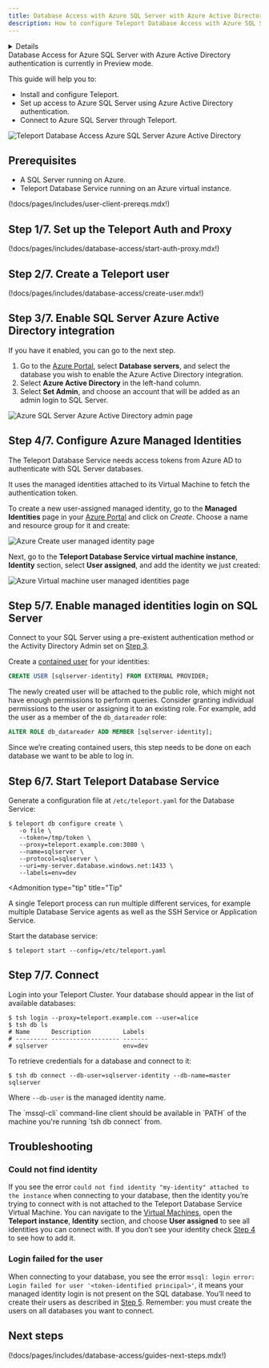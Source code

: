 ```yaml
---
title: Database Access with Azure SQL Server with Azure Active Directory authentication (Preview)
description: How to configure Teleport Database Access with Azure SQL Server with Azure Active Directory authentication.
---
```


<Details
  title="Version warning"
  opened={true}
  scope={["oss", "enterprise"]}
  scopeOnly={true}
  min="11.0"
>
  Database Access for Azure SQL Server with Azure Active Directory authentication
  is available starting from Teleport `11.0`.
</Details>

<Admonition type="warning" title="Preview">
  Database Access for Azure SQL Server with Azure Active Directory authentication is
  currently in Preview mode.
</Admonition>

This guide will help you to:

- Install and configure Teleport.
- Set up access to Azure SQL Server using Azure Active Directory authentication.
- Connect to Azure SQL Server through Teleport.

![Teleport Database Access Azure SQL Server Azure Active Directory](../../../img/database-access/guides/sqlserver/sql-aad.png)

## Prerequisites

- A SQL Server running on Azure.
- Teleport Database Service running on an Azure virtual instance.

(!docs/pages/includes/user-client-prereqs.mdx!)

## Step 1/7. Set up the Teleport Auth and Proxy

(!docs/pages/includes/database-access/start-auth-proxy.mdx!)

## Step 2/7. Create a Teleport user

(!docs/pages/includes/database-access/create-user.mdx!)

## Step 3/7. Enable SQL Server Azure Active Directory integration

If you have it enabled, you can go to the next step.

1. Go to the [Azure Portal](https://portal.azure.com/), select **Database
   servers**, and select the database you wish to enable the Azure Active Directory
   integration.
2. Select **Azure Active Directory** in the left-hand column.
3. Select **Set Admin**, and choose an account that will be added as an admin
   login to SQL Server.

![Azure SQL Server Azure Active Directory admin page](../../../img/database-access/guides/sqlserver/azure-set-ad-admin.png)

## Step 4/7. Configure Azure Managed Identities

The Teleport Database Service needs access tokens from Azure AD to authenticate with
SQL Server databases.

It uses the managed identities attached to its Virtual Machine to fetch the
authentication token.

To create a new user-assigned managed identity, go to the **Managed Identities**
page in your [Azure Portal](https://portal.azure.com/#view/HubsExtension/BrowseResource/resourceType/Microsoft.ManagedIdentity%2FuserAssignedIdentities)
and click on *Create*. Choose a name and resource group for it and create:

![Azure Create user managed identity page](../../../img/database-access/guides/sqlserver/azure-user-managed-identity.png)

Next, go to the **Teleport Database Service virtual machine instance**,
**Identity** section, select **User assigned**, and add the identity we just
created:

![Azure Virtual machine user managed identities page](../../../img/database-access/guides/sqlserver/azure-attach-managed-identity-vm.png)

## Step 5/7. Enable managed identities login on SQL Server

Connect to your SQL Server using a pre-existent authentication method or the
Activity Directory Admin set on
[Step 3](#step-37-enable-sql-server-active-directory-integration).

Create a [contained user](https://learn.microsoft.com/en-us/sql/relational-databases/security/contained-database-users-making-your-database-portable?view=sql-server-ver16)
for your identities:
```sql
CREATE USER [sqlserver-identity] FROM EXTERNAL PROVIDER;
```

The newly created user will be attached to the public role, which might not
have enough permissions to perform queries. Consider granting individual
permissions to the user or assigning it to an existing role. For example, add the user as a member of the
`db_datareader` role:
```sql
ALTER ROLE db_datareader ADD MEMBER [sqlserver-identity];
```

<Admonition type="note">
Since we’re creating contained users, this step needs to be done on each
database we want to be able to log in.
</Admonition>

## Step 6/7. Start Teleport Database Service

Generate a configuration file at `/etc/teleport.yaml` for the Database Service:

```code
$ teleport db configure create \
   -o file \
   --token=/tmp/token \
   --proxy=teleport.example.com:3080 \
   --name=sqlserver \
   --protocol=sqlserver \
   --uri=my-server.database.windows.net:1433 \
   --labels=env=dev
```

<Admonition
  type="tip"
  title="Tip"
>
  A single Teleport process can run multiple different services, for example
  multiple Database Service agents as well as the SSH Service or Application
  Service.
  
</Admonition>

Start the database service:

```code
$ teleport start --config=/etc/teleport.yaml
```

## Step 7/7. Connect

Login into your Teleport Cluster. Your database should appear in the list of
available databases:

```code
$ tsh login --proxy=teleport.example.com --user=alice
$ tsh db ls
# Name      Description         Labels
# --------- ------------------- -------
# sqlserver                     env=dev
```

To retrieve credentials for a database and connect to it:

```code
$ tsh db connect --db-user=sqlserver-identity --db-name=master sqlserver
```

Where `--db-user` is the managed identity name.

<Admonition type="note">
  The `mssql-cli` command-line client should be available in `PATH` of the machine
  you're running `tsh db connect` from.
</Admonition>

## Troubleshooting

### Could not find identity

If you see the error `could not find identity "my-identity" attached to the
instance` when connecting to your database, then the identity you’re trying to
connect with is not attached to the Teleport Database Service Virtual Machine.
You can navigate to the [Virtual Machines](https://portal.azure.com/#view/HubsExtension/BrowseResource/resourceType/Microsoft.Compute%2FVirtualMachines),
open the **Teleport instance**, **Identity** section, and choose **User
assigned** to see all identities you can connect with. If you don’t see your
identity check [Step 4](#step-47-configure-azure-managed-identities) to see how
to add it.

### Login failed for the user

When connecting to your database, you see the error `mssql: login error: Login
failed for user '<token-identified principal>'`, it means your managed identity
login is not present on the SQL database. You’ll need to create their users as
described in [Step 5](#step-57-enable-managed-identities-login-on-sql-server).
Remember: you must create the users on all databases you want to connect.

## Next steps

(!docs/pages/includes/database-access/guides-next-steps.mdx!)
